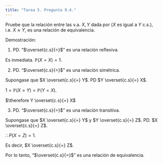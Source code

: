 ```yaml
---
title: "Tarea 5. Pregunta 9.4."
---
```


Pruebe que la relación entre las v.a. $X, Y$ dada por ($X$ es igual a $Y$ c.s.), i.e. $X \approx Y$, es una relación de equivalencia.

Demostración:

1. PD. "$\overset{c.s}{=}$" es una relación reflexiva.

Es inmediata. $\mathbb{P}(X = X) = 1$.

2. PD. "$\overset{c.s}{=}$" es una relación simétrica.

Supongase que $X \overset{c.s}{=} Y$. PD $Y \overset{c.s}{=} X$. 

$1  = \mathbb{P}(X = Y) = \mathbb{P}(Y = X)$. 

$\therefore Y \overset{c.s}{=} X$

3. PD. "$\overset{c.s}{=}$" es una relación transitiva.

Supongase que $X \overset{c.s}{=} Y$  y  $Y \overset{c.s}{=} Z$. PD. $X \overset{c.s}{=} Z$.

\begin{align*}
P(X = Z) &= P((X = Y) \cap (Y = Z))\\\\
&= P(X = Y) + P(Y = Z) - P((X = Y) \cup (Y = X))\\\\
&= 1 + 1 - 1 \quad \mbox{ya que } P(X = Y)= P(Y = Z) = 1 \quad \mbox{ y } (X = Y) \subset ((X = Y) \cup (Y = X))
\end{align*}

$\therefore P(X = Z) = 1$. 

Es decir, $X \overset{c.s}{=} Z$.


Por lo tanto, "$\overset{c.s}{=}$" es una relación de equivalencia.

